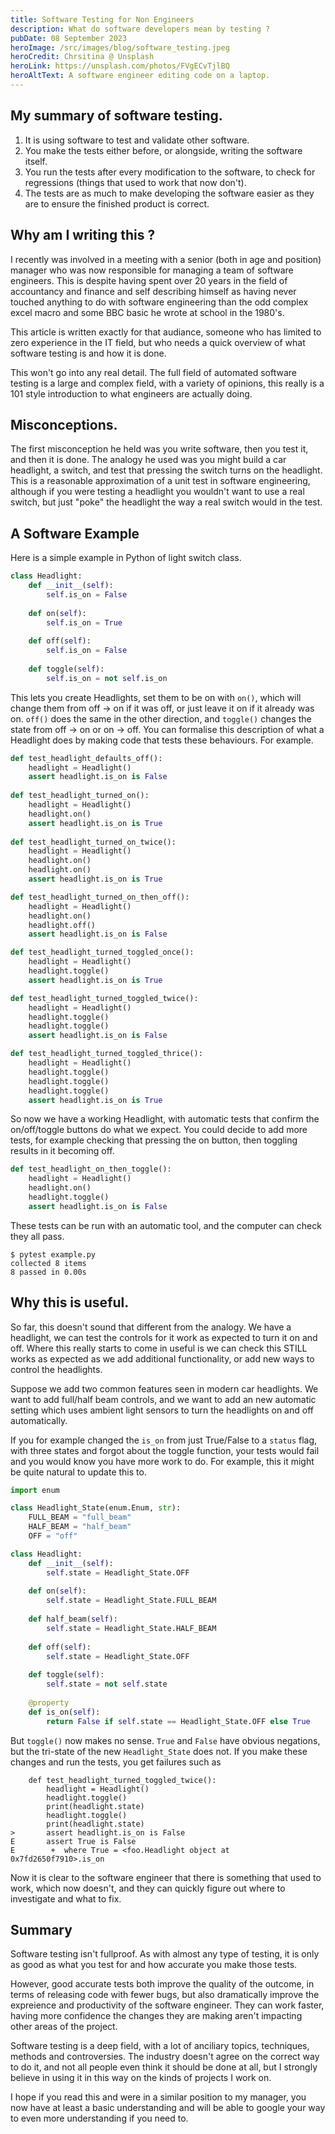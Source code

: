 ```yaml
---
title: Software Testing for Non Engineers
description: What do software developers mean by testing ?
pubDate: 08 September 2023
heroImage: /src/images/blog/software_testing.jpeg
heroCredit: Chrsitina @ Unsplash
heroLink: https://unsplash.com/photos/FVgECvTjlBQ
heroAltText: A software engineer editing code on a laptop.
---
```



## My summary of software testing.

1. It is using software to test and validate other software.
1. You make the tests either before, or alongside, writing the software itself.
1. You run the tests after every modification to the software, to check for regressions (things that used to work that now don't).
1. The tests are as much to make developing the software easier as they are to ensure the finished product is correct.

## Why am I writing this ?

I recently was involved in a meeting with a senior (both in age and position) manager who was now responsible
for managing a team of software engineers. This is despite having spent over 20 years in the field of accountancy and 
finance and self describing himself as having never touched anything to do with software engineering than the odd
complex excel macro and some BBC basic he wrote at school in the 1980's.

This article is written exactly for that audiance, someone who has limited to zero experience in the IT field,
but who needs a quick overview of what software testing is and how it is done.

This won't go into any real detail. The full field of automated software testing is a large and complex field, 
with a variety of opinions, this really is a 101 style introduction to what engineers are actually doing.

## Misconceptions.

The first misconception he held was you write software, then you test it, and then it is done. The analogy
he used was you might build a car headlight, a switch, and test that pressing the switch turns on the headlight. This
is a reasonable approximation of a unit test in software engineering, although if you were testing a headlight you wouldn't
want to use a real switch, but just "poke" the headlight the way a real switch would in the test.

## A Software Example

Here is a simple example in Python of light switch class.

```python
class Headlight:
    def __init__(self):
        self.is_on = False
    
    def on(self):
        self.is_on = True
        
    def off(self):
        self.is_on = False
        
    def toggle(self):
        self.is_on = not self.is_on
```

This lets you create Headlights, set them to be on with `on()`, which will change them from off -> on if it was off, or
just leave it on if it already was on. `off()` does the same in the other direction, and `toggle()` changes the state from
off -> on or on -> off. You can formalise this description of what a Headlight does by making code that tests these
behaviours. For example.

```python
def test_headlight_defaults_off():
    headlight = Headlight()
    assert headlight.is_on is False
    
def test_headlight_turned_on():
    headlight = Headlight()
    headlight.on()
    assert headlight.is_on is True
    
def test_headlight_turned_on_twice():
    headlight = Headlight()
    headlight.on()
    headlight.on()
    assert headlight.is_on is True

def test_headlight_turned_on_then_off():
    headlight = Headlight()
    headlight.on()
    headlight.off()
    assert headlight.is_on is False

def test_headlight_turned_toggled_once():
    headlight = Headlight()
    headlight.toggle()
    assert headlight.is_on is True

def test_headlight_turned_toggled_twice():
    headlight = Headlight()
    headlight.toggle()
    headlight.toggle()
    assert headlight.is_on is False

def test_headlight_turned_toggled_thrice():
    headlight = Headlight()
    headlight.toggle()
    headlight.toggle()
    headlight.toggle()
    assert headlight.is_on is True
```

So now we have a working Headlight, with automatic tests that confirm the on/off/toggle buttons do what we expect. You could decide to add more
tests, for example checking that pressing the on button, then toggling results in it becoming off.

```python
def test_headlight_on_then_toggle():
    headlight = Headlight()
    headlight.on()
    headlight.toggle()
    assert headlight.is_on is False
```

These tests can be run with an automatic tool, and the computer can check they all pass.

```
$ pytest example.py
collected 8 items
8 passed in 0.00s
```

## Why this is useful.

So far, this doesn't sound that different from the analogy. We have a headlight, we can test the controls for it work as expected to turn it
on and off. Where this really starts to come in useful is we can check this STILL works as expected as we add additional functionality,
or add new ways to control the headlights.

Suppose we add two common features seen in modern car headlights. We want to add full/half beam controls, and we want to add an new
automatic setting which uses ambient light sensors to turn the headlights on and off automatically.

If you for example changed the `is_on` from just True/False to a `status` flag, with three states and forgot about the toggle function,
your tests would fail and you would know you have more work to do. For example, this it might be quite natural to update this to.

```python
import enum

class Headlight_State(enum.Enum, str):
    FULL_BEAM = "full_beam"
    HALF_BEAM = "half_beam"
    OFF = "off"

class Headlight:
    def __init__(self):
        self.state = Headlight_State.OFF
    
    def on(self):
        self.state = Headlight_State.FULL_BEAM
    
    def half_beam(self):
        self.state = Headlight_State.HALF_BEAM
    
    def off(self):
        self.state = Headlight_State.OFF
        
    def toggle(self):
        self.state = not self.state
        
    @property
    def is_on(self):
        return False if self.state == Headlight_State.OFF else True
```

But `toggle()` now makes no sense. `True` and `False` have obvious negations, but the tri-state of the new `Headlight_State` does not.
If you make these changes and run the tests, you get failures such as

```
    def test_headlight_turned_toggled_twice():
        headlight = Headlight()
        headlight.toggle()
        print(headlight.state)
        headlight.toggle()
        print(headlight.state)
>       assert headlight.is_on is False
E       assert True is False
E        +  where True = <foo.Headlight object at 0x7fd2650f7910>.is_on
```

Now it is clear to the software engineer that there is something that used to work, which now doesn't, and they can quickly figure out
where to investigate and what to fix.

## Summary

Software testing isn't fullproof. As with almost any type of testing, it is only as good as what you test for and how accurate you make
those tests.

However, good accurate tests both improve the quality of the outcome, in terms of releasing code with fewer bugs, but also dramatically
improve the expreience and productivity of the software engineer. They can work faster, having more confidence the changes they are
making aren't impacting other areas of the project.

Software testing is a deep field, with a lot of anciliary topics, techniques, methods and controversies. The industry doesn't agree
on the correct way to do it, and not all people even think it should be done at all, but I strongly believe in using it in this
way on the kinds of projects I work on.

I hope if you read this and were in a similar position to my manager, you now have at least a basic understanding and will be able
to google your way to even more understanding if you need to.
